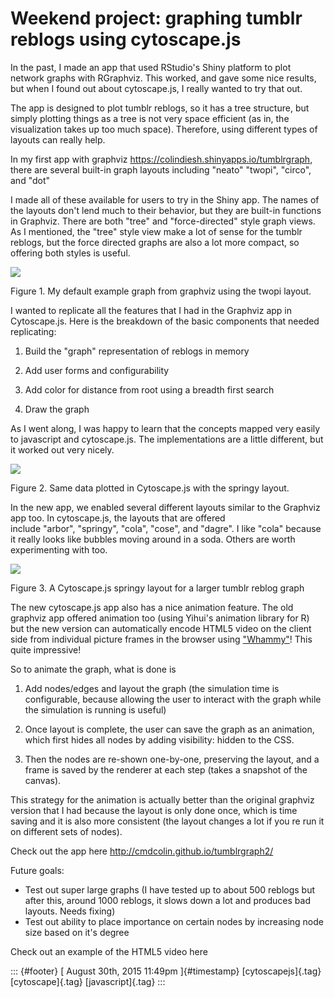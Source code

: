 

Weekend project: graphing tumblr reblogs using cytoscape.js
===========================================================

In the past, I made an app that used RStudio's Shiny platform to plot
network graphs with RGraphviz. This worked, and gave some nice results,
but when I found out about cytoscape.js, I really wanted to try that
out.



The app is designed to plot tumblr reblogs, so it has a tree structure,
but simply plotting things as a tree is not very space efficient (as in,
the visualization takes up too much space). Therefore, using different
types of layouts can really help. 



In my first app with graphviz
<https://colindiesh.shinyapps.io/tumblrgraph>, there are several
built-in graph layouts including "neato" "twopi", "circo", and "dot"



I made all of these available for users to try in the Shiny app. The
names of the layouts don't lend much to their behavior, but they are
built-in functions in Graphviz. There are both "tree" and
"force-directed" style graph views. As I mentioned, the "tree" style
view make a lot of sense for the tumblr reblogs, but the force directed
graphs are also a lot more compact, so offering both styles is useful. 

![](../../media/128000908903_0.png)

Figure 1. My default example graph from graphviz using the twopi layout.



I wanted to replicate all the features that I had in the Graphviz app in
Cytoscape.js. Here is the breakdown of the basic components that needed
replicating:

1. Build the "graph" representation of reblogs in memory

2. Add user forms and configurability

3. Add color for distance from root using a breadth first search

4. Draw the graph



As I went along, I was happy to learn that the concepts mapped very
easily to javascript and cytoscape.js. The implementations are a little
different, but it worked out very nicely.

![](../../media/128000908903_1.png)

Figure 2. Same data plotted in Cytoscape.js with the springy layout.





In the new app, we enabled several different layouts similar to the
Graphviz app too. In cytoscape.js, the layouts that are offered
include "arbor", "springy", "cola", "cose", and "dagre". I like "cola"
because it really looks like bubbles moving around in a soda. Others are
worth experimenting with too.



![](../../media/128000908903_2.png)

Figure 3. A Cytoscape.js springy layout for a larger tumblr reblog graph



The new cytoscape.js app also has a nice animation feature. The old
graphviz app offered animation too (using Yihui's animation library for
R) but the new version can automatically encode HTML5 video on the
client side from individual picture frames in the browser using
["Whammy"](https://github.com/antimatter15/whammy)! This quite
impressive!

So to animate the graph, what is done is

1. Add nodes/edges and layout the graph (the simulation time is
configurable, because allowing the user to interact with the graph while
the simulation is running is useful)

2. Once layout is complete, the user can save the graph as an
animation, which first hides all nodes by adding visibility: hidden to
the CSS.

3. Then the nodes are re-shown one-by-one, preserving the layout, and a
frame is saved by the renderer at each step (takes a snapshot of the
canvas).

This strategy for the animation is actually better than the original
graphviz version that I had because the layout is only done once, which
is time saving and it is also more consistent (the layout changes a lot
if you re run it on different sets of nodes). 



Check out the app here <http://cmdcolin.github.io/tumblrgraph2/>

Future goals:

- Test out super large graphs (I have tested up to about 500 reblogs
but after this, around 1000 reblogs, it slows down a lot and produces
bad layouts. Needs fixing)
- Test out ability to place importance on certain nodes by increasing
node size based on it's degree

Check out an example of the HTML5 video here

::: {#footer}
[ August 30th, 2015 11:49pm ]{#timestamp} [cytoscapejs]{.tag}
[cytoscape]{.tag} [javascript]{.tag}
:::


